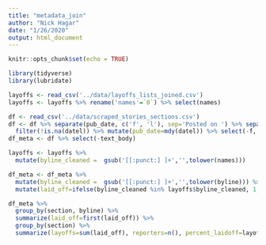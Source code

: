 ```yaml
---
title: "metadata_join"
author: "Nick Hagar"
date: "1/26/2020"
output: html_document
---
```


```r
knitr::opts_chunk$set(echo = TRUE)
```

```r
library(tidyverse)
library(lubridate)
```


```r
layoffs <- read_csv('../data/layoffs_lists_joined.csv')
layoffs <- layoffs %>% rename('names'=`0`) %>% select(names)

df <- read_csv('../data/scraped_stories_sections.csv')
df <- df %>% separate(pub_date, c('f', 'l'), sep='Posted on ') %>% separate(l, c('datel', 'l2'), sep=', at') %>% 
  filter(!is.na(datel)) %>% mutate(pub_date=mdy(datel)) %>% select(-f, -l2, -datel)
df_meta <- df %>% select(-text_body)
```

```r
layoffs <- layoffs %>% 
  mutate(byline_cleaned =  gsub('[[:punct:] ]+','',tolower(names)))

df_meta <- df_meta %>% 
  mutate(byline_cleaned =  gsub('[[:punct:] ]+','',tolower(byline))) %>% 
  mutate(laid_off=ifelse(byline_cleaned %in% layoffs$byline_cleaned, 1, 0))
```

```r
df_meta %>% 
  group_by(section, byline) %>%
  summarize(laid_off=first(laid_off)) %>% 
  group_by(section) %>% 
  summarize(layoffs=sum(laid_off), reporters=n(), percent_laidoff=layoffs/n())
```

